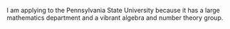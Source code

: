 I am applying to the Pennsylvania State University because it has a large mathematics department and a vibrant algebra and number theory group.
